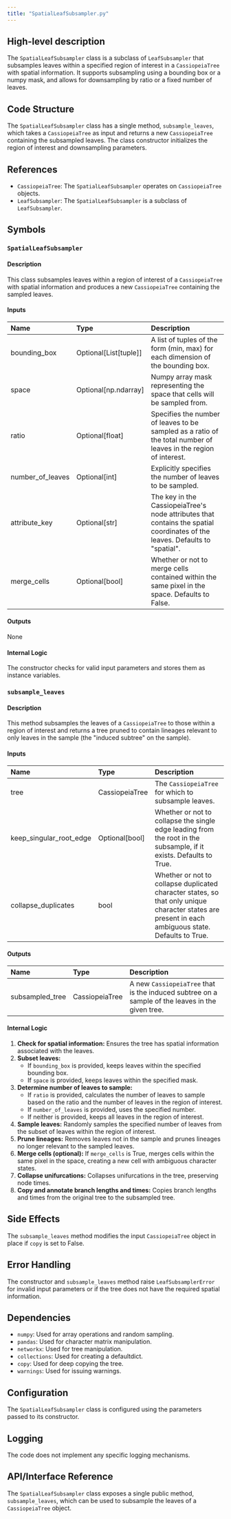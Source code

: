 ```yaml
---
title: "SpatialLeafSubsampler.py"
---
```


## High-level description
The `SpatialLeafSubsampler` class is a subclass of `LeafSubsampler` that subsamples leaves within a specified region of interest in a `CassiopeiaTree` with spatial information. It supports subsampling using a bounding box or a numpy mask, and allows for downsampling by ratio or a fixed number of leaves.

## Code Structure
The `SpatialLeafSubsampler` class has a single method, `subsample_leaves`, which takes a `CassiopeiaTree` as input and returns a new `CassiopeiaTree` containing the subsampled leaves. The class constructor initializes the region of interest and downsampling parameters.

## References
- `CassiopeiaTree`: The `SpatialLeafSubsampler` operates on `CassiopeiaTree` objects.
- `LeafSubsampler`: The `SpatialLeafSubsampler` is a subclass of `LeafSubsampler`.

## Symbols

### `SpatialLeafSubsampler`
#### Description
This class subsamples leaves within a region of interest of a `CassiopeiaTree` with spatial information and produces a new `CassiopeiaTree` containing the sampled leaves.

#### Inputs
| Name | Type | Description |
|:-----|:-----|:------------|
| bounding_box | Optional[List[tuple]] | A list of tuples of the form (min, max) for each dimension of the bounding box. |
| space | Optional[np.ndarray] | Numpy array mask representing the space that cells will be sampled from. |
| ratio | Optional[float] | Specifies the number of leaves to be sampled as a ratio of the total number of leaves in the region of interest. |
| number_of_leaves | Optional[int] | Explicitly specifies the number of leaves to be sampled. |
| attribute_key | Optional[str] | The key in the CassiopeiaTree's node attributes that contains the spatial coordinates of the leaves. Defaults to "spatial". |
| merge_cells | Optional[bool] | Whether or not to merge cells contained within the same pixel in the space. Defaults to False. |

#### Outputs
None

#### Internal Logic
The constructor checks for valid input parameters and stores them as instance variables.

### `subsample_leaves`
#### Description
This method subsamples the leaves of a `CassiopeiaTree` to those within a region of interest and returns a tree pruned to contain lineages relevant to only leaves in the sample (the "induced subtree" on the sample).

#### Inputs
| Name | Type | Description |
|:-----|:-----|:------------|
| tree | CassiopeiaTree | The `CassiopeiaTree` for which to subsample leaves. |
| keep_singular_root_edge | Optional[bool] | Whether or not to collapse the single edge leading from the root in the subsample, if it exists. Defaults to True. |
| collapse_duplicates | bool | Whether or not to collapse duplicated character states, so that only unique character states are present in each ambiguous state. Defaults to True. |

#### Outputs
| Name | Type | Description |
|:-----|:-----|:------------|
| subsampled_tree | CassiopeiaTree | A new `CassiopeiaTree` that is the induced subtree on a sample of the leaves in the given tree. |

#### Internal Logic
1. **Check for spatial information:** Ensures the tree has spatial information associated with the leaves.
2. **Subset leaves:**
    - If `bounding_box` is provided, keeps leaves within the specified bounding box.
    - If `space` is provided, keeps leaves within the specified mask.
3. **Determine number of leaves to sample:**
    - If `ratio` is provided, calculates the number of leaves to sample based on the ratio and the number of leaves in the region of interest.
    - If `number_of_leaves` is provided, uses the specified number.
    - If neither is provided, keeps all leaves in the region of interest.
4. **Sample leaves:** Randomly samples the specified number of leaves from the subset of leaves within the region of interest.
5. **Prune lineages:** Removes leaves not in the sample and prunes lineages no longer relevant to the sampled leaves.
6. **Merge cells (optional):** If `merge_cells` is True, merges cells within the same pixel in the space, creating a new cell with ambiguous character states.
7. **Collapse unifurcations:** Collapses unifurcations in the tree, preserving node times.
8. **Copy and annotate branch lengths and times:** Copies branch lengths and times from the original tree to the subsampled tree.

## Side Effects
The `subsample_leaves` method modifies the input `CassiopeiaTree` object in place if `copy` is set to False.

## Error Handling
The constructor and `subsample_leaves` method raise `LeafSubsamplerError` for invalid input parameters or if the tree does not have the required spatial information.

## Dependencies
- `numpy`: Used for array operations and random sampling.
- `pandas`: Used for character matrix manipulation.
- `networkx`: Used for tree manipulation.
- `collections`: Used for creating a defaultdict.
- `copy`: Used for deep copying the tree.
- `warnings`: Used for issuing warnings.

## Configuration
The `SpatialLeafSubsampler` class is configured using the parameters passed to its constructor.

## Logging
The code does not implement any specific logging mechanisms.

## API/Interface Reference
The `SpatialLeafSubsampler` class exposes a single public method, `subsample_leaves`, which can be used to subsample the leaves of a `CassiopeiaTree` object.
